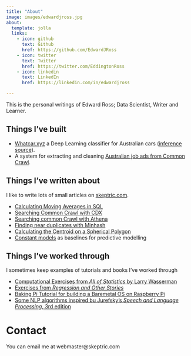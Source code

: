 ```yaml
---
title: "About"
image: images/edwardjross.jpg
about:
  template: jolla
  links:
    - icon: github
      text: Github
      href: https://github.com/EdwardJRoss
    - icon: twitter
      text: Twitter
      href: https://twitter.com/EddingtonRoss
    - icon: linkedin
      text: LinkedIn
      href: https://linkedin.com/in/edwardjross

---
```


This is the personal writings of Edward Ross; Data Scientist, Writer and Learner.

## Things I've built

* [Whatcar.xyz](https://www.whatcar.xyz/) a Deep Learning classifier for Australian cars ([inference source](https://github.com/EdwardJRoss/whatcar)).
* A system for extracting and cleaning [Australian job ads from Common Crawl](https://github.com/EdwardJRoss/job-advert-analysis).

## Things I've written about

I like to write lots of small articles on [skeptric.com](https://skeptric.com).

* [Calculating Moving Averages in SQL](https://skeptric.com/moving-averages-sql/)
* [Searching Common Crawl with CDX](https://skeptric.com/searching-100b-pages-cdx/)
* [Searching common Crawl with Athena](https://skeptric.com/common-crawl-index-athena/)
* [Finding near duplicates with Minhash](https://skeptric.com/minhash-lsh/)
* [Calculating the Centroid on a Spherical Polygon](https://skeptric.com/calculate-centroid-on-sphere/)
* [Constant models](https://skeptric.com/constant-models/) as baselines for predictive modelling

## Things I've worked through

I sometimes keep examples of tutorials and books I've worked through

* [Computational Exercises from *All of Statistics* by Larry Wasserman](https://github.com/EdwardJRoss/all_of_statistics_exercises)
* [Exercises from *Regression and Other Stories*](https://github.com/EdwardJRoss/regression_stories)
* [Baking Pi Tutorial for building a Baremetal OS on Raspberry Pi](https://github.com/EdwardJRoss/regression_stories)
* [Some NLP algorithms inspired bu Jurefsky's *Speech and Language Processing*, 3rd edition](https://github.com/EdwardJRoss/mlzero)

# Contact

You can email me at webmaster@skeptric.com